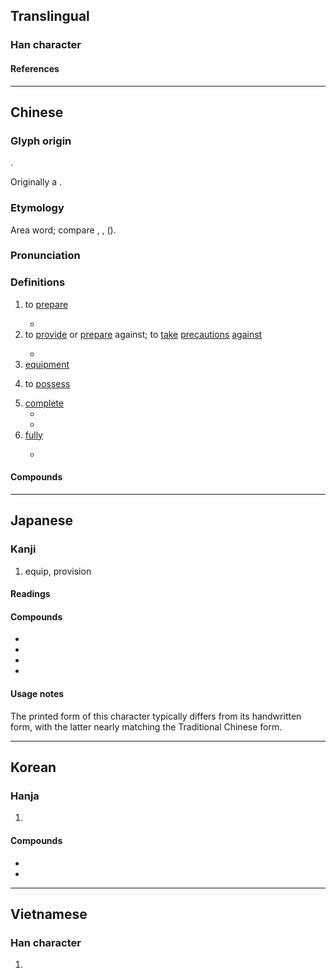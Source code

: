 {{also|备|僃}}
{{character info}}
{{character info|0x2F809}}
==Translingual==
{{CJKV-forms|備|备|備|備}}

===Han character===
{{Han char|rn=9|rad=人|as=10|sn=12|four=24227|canj=OTHB|ids=⿰亻𤰇 <small>(GT)</small>,⿰亻⿱卄⿸厂用 <small>(JK)</small>}}

====References====
{{Han ref|kx=0113.210|dkj=00967|dj=0241.110|hdz=10200.080|uh=5099}}
{{Han ref|uh=2F809}}

----

==Chinese==
{{zh-forms|s=备|alt=俻,僃,𠈍-ancient}}

===Glyph origin===
{{Han etym}}
{{Han compound|亻|𤰈|ls=psc|c1=s|c2=p}}.

Originally a {{Han compound|亻|箙|ls=psc|c1=s|c2=p|nocap=y}}.

===Etymology===
Area word; compare {{cog|my|ပြင်||to get ready; to prepare}}, {{cog|kac|hpra|tr=pʰraʔ³¹|t=to complete}}, {{cog|mnw|ပြေၚ်||to prepare; to arrange for}} ({{zh-ref|Schuessler, 2007}}).

===Pronunciation===
{{zh-pron
|m=bèi
|c=bei6
|j=bei3
|h=pfs=pi
|md=bê
|mn=ml,jj,tw:pī
|mn-t=bi6
|w=3be
|mc=y
|oc=y
|cat=v,a
}}

===Definitions===
{{zh-hanzi}}

# to [[prepare]]
#: {{zh-x|備而不用|to have something ready just in case; to keep something for possible future use}}
#* {{zh-x|孔明 索 紙筆，屏退 左右，密 書 十六 字 曰：「欲 破 ^曹 公，宜 用 火攻；萬事 俱 備，只 欠 東風。」||ref=Sanguo Yanyi}}
# to [[provide]] or [[prepare]] against; to [[take]] [[precaution]]s [[against]]
#: {{zh-x|攻其不備|to attack when the enemy is unprepared}}
#: {{zh-co|以 備 不時之需|for unexpected future use}}
#* {{zh-x|將 兵 北屯 ^下曲陽，備 ^匈奴。||ref=Houhanshu}}
# [[equipment]]
#: {{zh-x|軍備|armament; arms}}
# to [[possess]]
#: {{zh-x|才德兼備|to possess both ability and integrity}}
# [[complete]]
#* {{zh-x|居 惡{wū} 在。仁 是 也。路 惡{wū} 在。義 是 也。居-仁 由-義、大人 之 事-備 矣。|Wherever you dwell, make it Humane; whatever course you travel, make it Just. Abiding in humaneness and acting through fairness—this is how the great man '''completes''' his work|ref=Mengzi}}
#* {{zh-x|周-公 謂 ^魯-公 曰：「君子 不 施{chí} 其 親，不 使 大臣 怨 乎 不 以。故舊，無 大-故，則 不 棄 也。無 求 備 於 一人。」|The {{w|Duke of Zhou}} said to {{w|Bo Qin|Duke of Lu}}: "The gentleman does not neglect his kinsmen, does not make the great ministers grudge over being not used, and certainly does not reject old friends without great causes. Neither does he not seek '''perfection''' in one man."|ref=Lunyu}}
# [[fully]]
#: {{zh-co|備 受 關注|to attract a lot of attention}}
#* {{zh-x|乃 命 冢宰，農事 備 收。|Orders are also given to the chief minister, after the fruits of husbandry have all been gathered in, […]|ref=Liji}}

====Compounds====
{{zh-der|不備|乘人不備|乘其不備|俱備|備件|備份|備位|備取|備受好評|備受威脅|備受矚目|備受禮遇|備品|備嘗憂患|備嘗艱苦|備嘗辛苦|備妥|備安庫|備家|備役|備忘錄|備悉|備戰|備料|備查|備案|備注|備用|備用品|備用車胎|備禦|備細|備考|備而不用|備耕|備胎|備荒|備補|備言|備註|備詢|備身府|備辦|備陳|備馬|儲備|儲備幹部|儲備銀行|內備|兵備|具備|兼備|冷氣設備|出其不備|劉備|劉備失箸|吉備真備|周備|周邊設備|國際準備|圓備|報備|夜視設備|守備|守備率|完備|常備不懈|常備兵|常備兵役|常備軍|後備|後備軍人|德容兼備|德才兼備|必備|戒備|戰備|戰備跑道|才德兼備|排備|推崇備至|掩其不備|掩其無備|揚揚無備|攻其不備|攻其無備|整備|文修武備|文武兼備|有備無患|有備而來|材能兼備|核備|機器設備|武備|毫不為備|求備|求全責備|消防設備|準備|準備金|火備|無一不備|百廢備舉|空調設備|籌備|置備|美備|聊備一格|聊復備數|自備|衛浴設備|衛生設備|裝備|製備|設備|該備|謀勇兼備|警備|警備區|警備森嚴|豫備|責備|貯備|購備|趁人不備|軍備|辦備|配備|醇備|野戰裝備|鑒核備查|關懷備至|防備|防火設備|隄備|電化設備|電氣設備|預備|預備役|預備金|養兒備老|齊備|全備}}

----

==Japanese==

===Kanji===
{{ja-kanji|grade=5|rs=人10}}

# equip, provision

====Readings====
{{ja-readings
|goon=び
|kanon=ひ
|kun=そな-える, そな-わる, つぶさ-に
|nanori=そなう, たる, とも, なが, なり, のぶ, まさ, みつ, みな, よ, よし, より
}}

====Compounds====
* {{ja-r|備%蓄|び%ちく|gloss=emergency stores}}
* {{ja-r|備%品|び%ひん|gloss=fixtures}}
* {{ja-r|準%備|じゅん%び|gloss=preparation}}
* {{ja-r|装%備|そう%び|gloss=equipment}}

====Usage notes====
The printed form of this character typically differs from its handwritten form, with the latter nearly matching the Traditional Chinese form.

----

==Korean==

===Hanja===
{{ko-hanja|갖추다|갖출|비}}

# {{hanja form of|비|[[equip]], [[provision]]}}

====Compounds====
* {{ko-l|준비|[[preparation]]|準備}}
* {{ko-l|비축|[[reserve]]|備蓄}}

----

==Vietnamese==

===Han character===
{{vi-readings|reading=[[bị]], [[bẹ]], [[bợ]], [[vựa]]|rs=人10}}

# {{rfdef|vi|sort=人10}}